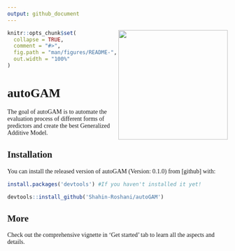 ```yaml
---
output: github_document
---
```


<img src='man/figures/logo.png' align="right" height="250" />

```r
knitr::opts_chunk$set(
  collapse = TRUE,
  comment = "#>",
  fig.path = "man/figures/README-",
  out.width = "100%"
)
```

<style>
body{font-family: times, serif}
</style>

# autoGAM

<!-- badges: start -->
<!-- badges: end -->

The goal of autoGAM is to automate the evaluation process of different forms of predictors and create the best Generalized Additive Model.

## Installation

You can install the released version of autoGAM (Version: 0.1.0) from [github] with:

``` r
install.packages('devtools') #If you haven't installed it yet!

devtools::install_github('Shahin-Roshani/autoGAM')
```

## More

Check out the comprehensive vignette in 'Get started' tab to learn all the aspects and details.

